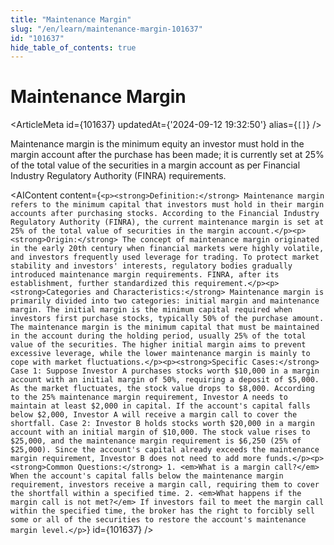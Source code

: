```yaml
---
title: "Maintenance Margin"
slug: "/en/learn/maintenance-margin-101637"
id: "101637"
hide_table_of_contents: true
---
```



# Maintenance Margin

<ArticleMeta id={101637} updatedAt={'2024-09-12 19:32:50'} alias={`[]`} />
<div className='border-solid border-b border-t-0 my-4 border-[var(--ifm-color-gray-300)]' />

Maintenance margin is the minimum equity an investor must hold in the margin account after the purchase has been made; it is currently set at 25% of the total value of the securities in a margin account as per Financial Industry Regulatory Authority (FINRA) requirements.

<AIContent content={`<p><strong>Definition:</strong> Maintenance margin refers to the minimum capital that investors must hold in their margin accounts after purchasing stocks. According to the Financial Industry Regulatory Authority (FINRA), the current maintenance margin is set at 25% of the total value of securities in the margin account.</p><p><strong>Origin:</strong> The concept of maintenance margin originated in the early 20th century when financial markets were highly volatile, and investors frequently used leverage for trading. To protect market stability and investors' interests, regulatory bodies gradually introduced maintenance margin requirements. FINRA, after its establishment, further standardized this requirement.</p><p><strong>Categories and Characteristics:</strong> Maintenance margin is primarily divided into two categories: initial margin and maintenance margin. The initial margin is the minimum capital required when investors first purchase stocks, typically 50% of the purchase amount. The maintenance margin is the minimum capital that must be maintained in the account during the holding period, usually 25% of the total value of the securities. The higher initial margin aims to prevent excessive leverage, while the lower maintenance margin is mainly to cope with market fluctuations.</p><p><strong>Specific Cases:</strong> Case 1: Suppose Investor A purchases stocks worth $10,000 in a margin account with an initial margin of 50%, requiring a deposit of $5,000. As the market fluctuates, the stock value drops to $8,000. According to the 25% maintenance margin requirement, Investor A needs to maintain at least $2,000 in capital. If the account's capital falls below $2,000, Investor A will receive a margin call to cover the shortfall. Case 2: Investor B holds stocks worth $20,000 in a margin account with an initial margin of $10,000. The stock value rises to $25,000, and the maintenance margin requirement is $6,250 (25% of $25,000). Since the account's capital already exceeds the maintenance margin requirement, Investor B does not need to add more funds.</p><p><strong>Common Questions:</strong> 1. <em>What is a margin call?</em> When the account's capital falls below the maintenance margin requirement, investors receive a margin call, requiring them to cover the shortfall within a specified time. 2. <em>What happens if the margin call is not met?</em> If investors fail to meet the margin call within the specified time, the broker has the right to forcibly sell some or all of the securities to restore the account's maintenance margin level.</p>`} id={101637} />
